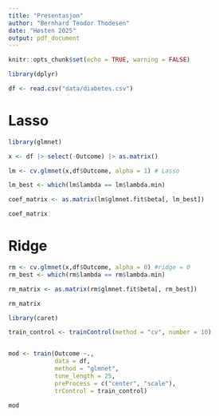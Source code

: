 ```yaml
---
title: "Presentasjon"
author: "Bernhard Teodor Thodesen"
date: "Høsten 2025"
output: pdf_document
---
```


```r
knitr::opts_chunk$set(echo = TRUE, warning = FALSE)
```

```r

library(dplyr)

df <- read.csv("data/diabetes.csv")

```


# Lasso

```r
library(glmnet)

x <- df |> select(-Outcome) |> as.matrix()

lm <- cv.glmnet(x,df$Outcome, alpha = 1) # Lasso

lm_best <- which(lm$lambda == lm$lambda.min)

coef_matrix <- as.matrix(lm$glmnet.fit$beta[, lm_best])

coef_matrix 
```
# Ridge


```r

rm <- cv.glmnet(x,df$Outcome, alpha = 0) #ridge = 0
rm_best <- which(rm$lambda == rm$lambda.min)

rm_matrix <- as.matrix(rm$glmnet.fit$beta[, rm_best])

rm_matrix
```


```r

library(caret)

train_control <- trainControl(method = "cv", number = 10)


mod <- train(Outcome ~.,
             data = df,
             method = "glmnet",
             tune_length = 25,
             preProcess = c("center", "scale"), 
             trControl = train_control)

mod

```

















